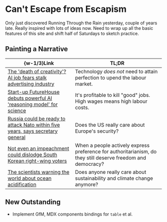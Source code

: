 #   Can't Escape from Escapism

Only just discovered Running Through the Rain yesterday, couple of years late.
Really inspired with lots of ideas now.
Need to wrap up all the basic features of this site and shift half of Saturdays to sketch practice.

##  Painting a Narrative

|  \{w-1/3\}Link  |  TL;DR  |
|  ----  |  ----  |
|  [The 'death of creativity'? AI job fears stalk advertising industry](https://www.theguardian.com/technology/2025/jun/09/ai-advertising-industry-google-facebook-meta-ads)  |  Technology _does not_ need to attain perfection to upend the labour market.  |
|  [Start-up FutureHouse debuts powerful AI 'reasoning model' for science](https://www.nature.com/articles/d41586-025-01753-1)  |  It's profitable to kill \"good\" jobs. High wages means high labour costs.  |
|  [Russia could be ready to attack Nato within five years, says secretary general](https://www.theguardian.com/world/2025/jun/09/nato-chief-russia-quantum-leap-defence)  |  Does the US really care about Europe's security?  |
|  [Not even an impeachment could dislodge South Korean right-wing voters](https://www.channelnewsasia.com/commentary/south-korea-election-lee-jae-myung-democracy-polarisation-yoon-suk-yeol-5168856)  |  When a people actively express preference for authoritarianism, do they still deserve freedom and democracy?  |
|  [The scientists warning the world about ocean acidification](https://www.theguardian.com/environment/2025/jun/09/the-scientists-warning-the-world-about-ocean-acidification-evil-twin-of-the-climate-crisis)  |  Does anyone really care about sustainability and climate change anymore?  |

##  New Outstanding

-   Implement GfM, MDX components bindings for `table` et al.